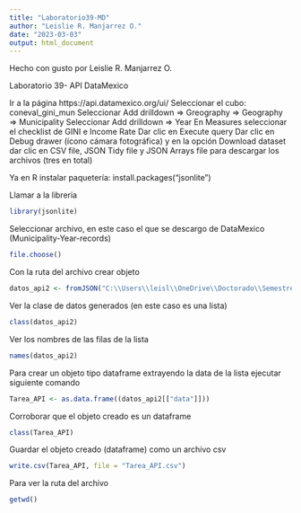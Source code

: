 ```yaml
---
title: "Laboratorio39-MD"
author: "Leislie R. Manjarrez O."
date: "2023-03-03"
output: html_document
---
```

Hecho con gusto por Leislie R. Manjarrez O.

Laboratorio 39- API DataMexico

Ir a la página https://api.datamexico.org/ui/
Seleccionar el cubo: coneval_gini_mun
Seleccionar Add drilldown => Greography => Geography => Municipality
Seleccionar Add drilldown => Year
En Measures seleccionar el checklist de GINI e Income Rate
Dar clic en Execute query
Dar clic en Debug drawer (ícono cámara fotográfica) y en la opción Download dataset dar clic en CSV file, JSON Tidy file y  JSON Arrays file para descargar los archivos (tres en total)


Ya en R instalar paquetería: install.packages("jsonlite")

Llamar a la libreria
```r
library(jsonlite)
```

Seleccionar archivo, en este caso el que se descargo de DataMexico (Municipality-Year-records)
```r
file.choose()
```

Con la ruta del archivo crear objeto
```r
datos_api2 <- fromJSON("C:\\Users\\leisl\\OneDrive\\Doctorado\\Semestre-3\\Temas-Selectos-1-Complejidad-Económica\\Modulo3\\Semana6-Labs-Salas-Cápsulas\\Lab39\\DataMexico\\Municipality-Year-records.json")
```

Ver la clase de datos generados (en este caso es una lista)
```r
class(datos_api2)
```

Ver los nombres de las filas de la lista
```r
names(datos_api2)
```

Para crear un objeto tipo dataframe extrayendo la data de la lista ejecutar siguiente comando
```r
Tarea_API <- as.data.frame((datos_api2[["data"]]))
```

Corroborar que el objeto creado es un dataframe
```r
class(Tarea_API)
```

Guardar el objeto creado (dataframe) como un archivo csv
```r
write.csv(Tarea_API, file = "Tarea_API.csv")
```

Para ver la ruta del archivo 
```r
getwd()
```
